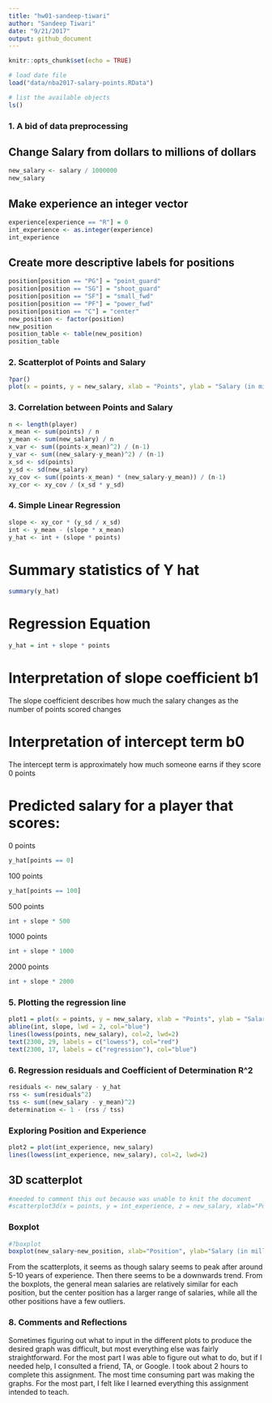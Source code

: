 ```yaml
---
title: "hw01-sandeep-tiwari"
author: "Sandeep Tiwari"
date: "9/21/2017"
output: github_document
---
```


```r
knitr::opts_chunk$set(echo = TRUE)
```

```r
# load date file
load("data/nba2017-salary-points.RData")

# list the available objects
ls()
```

### 1. A bid of data preprocessing

## Change Salary from dollars to millions of dollars

```r
new_salary <- salary / 1000000
new_salary
```
## Make experience an integer vector
```r
experience[experience == "R"] = 0
int_experience <- as.integer(experience)
int_experience
```
## Create more descriptive labels for positions
```r
position[position == "PG"] = "point_guard"
position[position == "SG"] = "shoot_guard"
position[position == "SF"] = "small_fwd"
position[position == "PF"] = "power_fwd"
position[position == "C"] = "center"
new_position <- factor(position)
new_position
position_table <- table(new_position)
position_table
```

### 2. Scatterplot of Points and Salary
```r
?par()
plot(x = points, y = new_salary, xlab = "Points", ylab = "Salary (in millions)")
```

### 3. Correlation between Points and Salary
```r
n <- length(player)
x_mean <- sum(points) / n
y_mean <- sum(new_salary) / n
x_var <- sum((points-x_mean)^2) / (n-1)
y_var <- sum((new_salary-y_mean)^2) / (n-1)
x_sd <- sd(points)
y_sd <- sd(new_salary)
xy_cov <- sum((points-x_mean) * (new_salary-y_mean)) / (n-1)
xy_cor <- xy_cov / (x_sd * y_sd)
```

### 4. Simple Linear Regression
```r
slope <- xy_cor * (y_sd / x_sd)
int <- y_mean - (slope * x_mean)
y_hat <- int + (slope * points)
```
# Summary statistics of Y hat
```r
summary(y_hat)
```
# Regression Equation
```r
y_hat = int + slope * points
```
# Interpretation of slope coefficient b1 
The slope coefficient describes how much the salary changes as the number of points scored changes

# Interpretation of intercept term b0
The intercept term is approximately how much someone earns if they score 0 points

# Predicted salary for a player that scores:
0 points
```r
y_hat[points == 0]
```
100 points
```r
y_hat[points == 100]
```
500 points
```r
int + slope * 500
```
1000 points
```r
int + slope * 1000
```
2000 points
```r
int + slope * 2000
```

### 5. Plotting the regression line
```r
plot1 = plot(x = points, y = new_salary, xlab = "Points", ylab = "Salary (in millions)")
abline(int, slope, lwd = 2, col="blue")
lines(lowess(points, new_salary), col=2, lwd=2)
text(2300, 29, labels = c("lowess"), col="red")
text(2300, 17, labels = c("regression"), col="blue")
```

### 6. Regression residuals and Coefficient of Determination R^2
```r
residuals <- new_salary - y_hat
rss <- sum(residuals^2)
tss <- sum((new_salary - y_mean)^2)
determination <- 1 - (rss / tss)
```

### Exploring Position and Experience
```r
plot2 = plot(int_experience, new_salary)
lines(lowess(int_experience, new_salary), col=2, lwd=2)
```
## 3D scatterplot
```r
#needed to comment this out because was unable to knit the document
#scatterplot3d(x = points, y = int_experience, z = new_salary, xlab="Points", ylab="Years of Experience", zlab="Salary (in Millions)")
```

### Boxplot
```r
#?boxplot
boxplot(new_salary~new_position, xlab="Position", ylab="Salary (in millions)")
```
From the scatterplots, it seems as though salary seems to peak after around 5-10 years of experience. Then there seems to be a downwards trend. From the boxplots, the general mean salaries are relatively similar for each position, but the center position has a larger range of salaries, while all the other positions have a few outliers.

### 8. Comments and Reflections
Sometimes figuring out what to input in the different plots to produce the desired graph was difficult, but most everything else was fairly straightforward. For the most part I was able to figure out what to do, but if I needed help, I consulted a friend, TA, or Google. I took about 2 hours to complete this assignment. The most time consuming part was making the graphs. For the most part, I felt like I learned everything this assignment intended to teach.